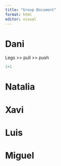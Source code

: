 ```yaml
---
title: "Group Document"
format: html
editor: visual
---
```


# Dani

Legs \>\> pull \>\> push

```r
1+1
```

# Natalia

# Xavi

# Luis

# Miguel
